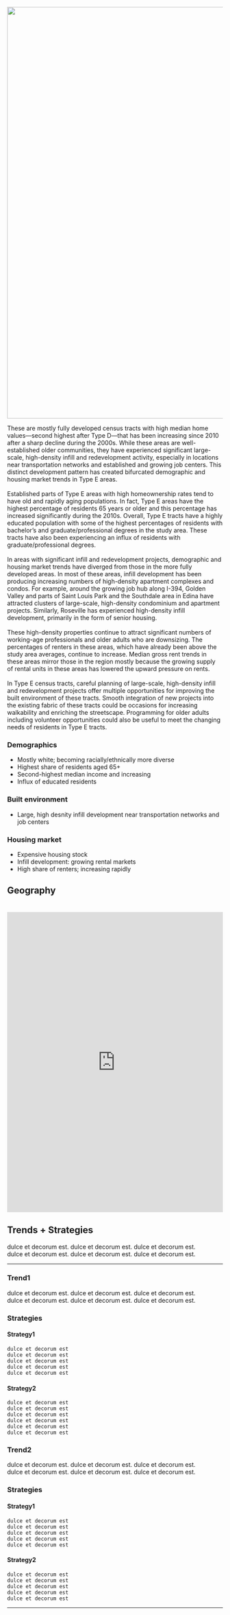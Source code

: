 <style type="text/css">
.main-container {
  max-width: 100%;
  margin-left: 0;
  margin-right: 0;
  padding: 0;
}
img{
width: 100vw;
}
</style>

<script src="js/text_folding.js"></script>

<img src="imgs/E_header.png" />

<div class = "typology-container">
<div class = "typology-text">
These are mostly fully developed census tracts with high median home values—second highest after Type D—that has been increasing since 2010 after a sharp decline during the 2000s. While these areas are well-established older communities, they have experienced significant large-scale, high-density infill and redevelopment activity, especially in locations near transportation networks and established and growing job centers. This distinct development pattern has created bifurcated demographic and housing market trends in Type E areas.
<br>
<br>
Established parts of Type E areas with high homeownership rates tend to have old and rapidly aging populations. In fact, Type E areas have the highest percentage of residents 65 years or older and this percentage has increased significantly during the 2010s. Overall, Type E tracts have a highly educated population with some of the highest percentages of residents with bachelor’s and graduate/professional degrees in the study area. These tracts have also been experiencing an influx of residents with graduate/professional degrees.
<br>
<br>
In areas with significant infill and redevelopment projects, demographic and housing market trends have diverged from those in the more fully developed areas. In most of these areas, infill development has been producing increasing numbers of high-density apartment complexes and condos. For example, around the growing job hub along I-394, Golden Valley and parts of Saint Louis Park and the Southdale area in Edina have attracted clusters of large-scale, high-density condominium and apartment projects. Similarly, Roseville has experienced high-density infill development, primarily in the form of senior housing.
<br>
<br>
These high-density properties continue to attract significant numbers of working-age professionals and older adults who are downsizing. The percentages of renters in these areas, which have already been above the study area averages, continue to increase. Median gross rent trends in these areas mirror those in the region mostly because the growing supply of rental units in these areas has lowered the upward pressure on rents.
<br>
<br>
In Type E census tracts, careful planning of large-scale, high-density infill and redevelopment projects offer multiple opportunities for improving the built environment of these tracts. Smooth integration of new projects into the existing fabric of these tracts could be occasions for increasing walkability and enriching the streetscape. Programming for older adults including volunteer opportunities could also be useful to meet the changing needs of residents in Type E tracts.
</div>

<div class = "typology-stats-e">
<h3><b> Demographics </b></h3>
<ul>
<li>Mostly white; becoming racially/ethnically more diverse</li>
<li>Highest share of residents aged 65+</li>
<li>Second-highest median income and increasing</li>
<li>Influx of educated residents</li>
</ul>
<h3><b> Built environment </b></h3>
<ul>
<li>Large, high desnity infill development near transportation networks and job centers</li>
</ul>
<h3><b> Housing market </b></h3>
<ul>
<li>Expensive housing stock</li>
<li>Infill development: growing rental markets</li>
<li>High share of renters; increasing rapidly</li>
</ul>
  </div>
</div>

<div class = "typology-viz-container">
<div class = "typology-viz">
<div class = "viz-header" style = "padding-bottom: 20px"><b><h2> Geography </h2></b></div>
<iframe src = "https://public.tableau.com/views/E_15726731867990/ClusterB?:embed=y&:display_count=yes&:showVizHome=no!:origin=viz_share_link" width = "100%" height = "700" frameBorder = "0" ></iframe>
</div>
</div>

<div class = "issues-strategies">
<b><h2> Trends + Strategies </h2></b>

dulce et decorum est. dulce et decorum est. dulce et decorum est. <br>
dulce et decorum est. dulce et decorum est. dulce et decorum est.

----------------

<b><h3> Trend1 </b></h3>
dulce et decorum est. dulce et decorum est. dulce et decorum est. <br>
dulce et decorum est. dulce et decorum est. dulce et decorum est.

<b><h3>Strategies</b></h3>
<h4>Strategy1</h4>

```fold
dulce et decorum est
dulce et decorum est
dulce et decorum est
dulce et decorum est
dulce et decorum est

```

<h4>Strategy2</h4>
```fold
dulce et decorum est
dulce et decorum est
dulce et decorum est
dulce et decorum est
dulce et decorum est
dulce et decorum est

```

<b><h3> Trend2 </b></h3>
dulce et decorum est. dulce et decorum est. dulce et decorum est. <br>
dulce et decorum est. dulce et decorum est. dulce et decorum est.

<b><h3>Strategies</b></h3>
<h4>Strategy1</h4>

```fold
dulce et decorum est
dulce et decorum est
dulce et decorum est
dulce et decorum est
dulce et decorum est
```

<h4>Strategy2</h4>
```fold
dulce et decorum est
dulce et decorum est
dulce et decorum est
dulce et decorum est
dulce et decorum est
```

-----------------
</div>
